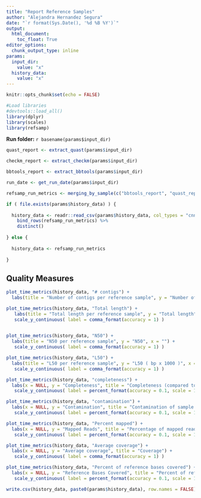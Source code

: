 ```yaml
---
title: "Report Reference Samples"
author: "Alejandra Hernandez Segura"
date: "`r format(Sys.Date(), '%d %B %Y')`"
output: 
  html_document:
    toc_float: True
editor_options: 
  chunk_output_type: inline
params:
  input_dir:
    value: "x"
  history_data: 
    value: "x"
---
```


<style>
body {
text-align: justify}
</style>


```r
knitr::opts_chunk$set(echo = FALSE)

#Load libraries 
#devtools::load_all()
library(dplyr)
library(scales)
library(refsamp)

```

**Run folder:** ```r basename(params$input_dir)```

```r

quast_report <- extract_quast(params$input_dir)

checkm_report <- extract_checkm(params$input_dir)

bbtools_report <- extract_bbtools(params$input_dir)

run_date <- get_run_date(params$input_dir)

```

```r

refsamp_run_metrics <- merging_by_sample(c("bbtools_report", "quast_report", "checkm_report"), run_date = run_date)

if ( file.exists(params$history_data) ) {
  
  history_data <- readr::read_csv(params$history_data, col_types = "cnnnnnnnnnnncc") %>%
    bind_rows(refsamp_run_metrics) %>%
    distinct()
  
} else {
  
  history_data <- refsamp_run_metrics
  
}

```

## Quality Measures 

```r

plot_time_metrics(history_data, "# contigs") +
  labs(title = "Number of contigs per reference sample", y = "Number of contigs ( >500nt )", x = "")

```

```r

plot_time_metrics(history_data, "Total length") + 
   labs(title = "Total length per reference sample", y = "Total length", x = "") +
   scale_y_continuous( label = comma_format(accuracy = 1) )
 
```

```r

plot_time_metrics(history_data, "N50") + 
  labs(title = "N50 per reference sample", y = "N50", x = "") +
   scale_y_continuous( label = comma_format(accuracy = 1) )

```

```r

plot_time_metrics(history_data, "L50") + 
  labs(title = "L50 per reference sample", y = "L50 ( bp x 1000 )", x = "") +
   scale_y_continuous( label = comma_format(accuracy = 1) )

```


```r

plot_time_metrics(history_data, "completeness") + 
  labs(x = NULL, y = "Completeness", title = "Completeness (compared to reference genome)") +
   scale_y_continuous( label = percent_format(accuracy = 0.1, scale = 1) )

```

```r

plot_time_metrics(history_data, "contamination") + 
  labs(x = NULL, y = "Contamination", title = "Contamination of sample (reads that do not belong to reference genome)")+
   scale_y_continuous( label = percent_format(accuracy = 0.1, scale = 1) )

```


```r

plot_time_metrics(history_data, "Percent mapped") + 
  labs(x = NULL, y = "Mapped Reads", title = "Percentage of mapped reads")+
   scale_y_continuous( label = percent_format(accuracy = 0.1, scale = 1) )

```

```r

plot_time_metrics(history_data, "Average coverage") + 
  labs(x = NULL, y = "Average coverage", title = "Coverage") +
   scale_y_continuous( label = comma_format(accuracy = 1) )

```

```r

plot_time_metrics(history_data, "Percent of reference bases covered") + 
  labs(x = NULL, y = "Reference Bases Covered", title = "Percent of reference bases covered")+
   scale_y_continuous( label = percent_format(accuracy = 0.1, scale = 1) )

```

```r

write.csv(history_data, paste0(params$history_data), row.names = FALSE)

```
